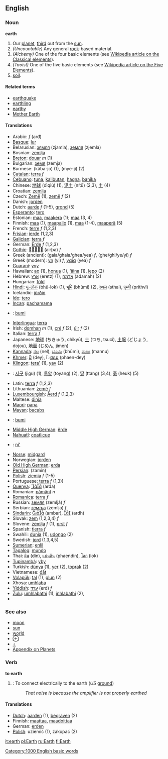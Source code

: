 {{wikipedia}}
==English==

===Noun===
'''earth'''

# Our [[planet]], [[third]] out from the [[sun]].
#''(Uncountable)'' Any general [[rock]]-based material.
#''(Alchemy)'' One of the four basic elements (see [[w:Classical_element|Wikipedia article on the Classical elements]]).
#''(Taoist)'' One of the five basic elements (see [[w:Five_Elements|Wikipedia article on the Five Elements]]).
# [[soil]].

{{rfc}}

====Related terms====
*[[earthquake]]
*[[earthling]]
*[[earthy]]
*[[Mother Earth]]

====Translations====
*Arabic: {{ARchar|[[ارض]]}} ''f'' (arđ)
*[[Basque]]: [[lur]]
*Belarusian: [[зямля]] (zjamla), [[земля]] (zjemla)
*Bosnian: [[zemlja]]
*[[Breton]]: [[douar]] ''m'' (1)
*Bulgarian: [[земя]] (zemja) 
*Burmese: (kăba-jo) (1), (mye-jì) (2)
*[[Catalan]]: [[terra]] ''f''
*[[Cebuano]]: [[tuna]], [[kalibutan]], [[hagna]], [[banika]]
*Chinese: [[地球]] (dìqiú) (1), [[泥土]] (nítǔ) (2,3), [[土]] (4)
*Croatian: [[zemlja]]
*Czech: [[Země]] (1), [[země]] ''f'' (2) 
*Danish: [[jorden]]
*Dutch: [[aarde]] ''f'' (1-5), [[grond]] (5)
*[[Esperanto]]: [[tero]]
*Estonian: [[Maa#Estonian|maa]], [[maakera]] (1); [[maa#Estonian|maa]] (3, 4)
*Finnish: [[Maa#Finnish|maa]] (1), [[maapallo]] (1), [[maa#Finnish|maa]] (1-4), [[maaperä]] (5)
*French: [[terre]] ''f'' (1,2,3)
*[[Frisian]]: [[ierde]] (1,2,3)
*[[Galician]]: [[terra]] ''f''
*German: [[Erde]] ''f'' (1,2,3)
*[[Gothic]]: [[]] (airþa) ''f''
*Greek (ancient): {{IPAchar|[[γαῖα]]}} (gaia/ghaia/ghea/yea) ''f'', {{IPAchar|[[γῆ]]}} (ghe/ghi/ye/yi) ''f''
*Greek (modern): [[γη]] (yi) ''f'', [[γαία]] (yea) ''f''
*[[Guaraní]]: [[yvy]]
*Hawaiian: [[ao]] (1), [[honua]] (1), [['aina|‘āina]] (1), [[lepo]] (2)
*Hebrew: [[ארץ]] (eretz) (1), [[אדמה]] (adamah) (2)
*Hungarian: [[föld]]
*[[Hindi]]: [[भू-लोक]] (bhū-lok) (1), [[भूमि]] (bhūmi) (2), [[स्थल]] (sthal), [[पृथ्वी]] (prithvī)
*Icelandic: [[jörðin]]
*[[Ido]]: [[tero]]
*[[Incan]]: [[pachamama]]
*{{id}}: [[bumi]]
*[[Interlingua]]: [[terra]]
*Irish: [[domhan]] ''m'' (1), [[cré]] ''f'' (2), [[úir]] ''f'' (2)
*Italian: [[terra]] ''f''
*Japanese: [[地球]] (ちきゅう, chikyū), [[土]] (つち, tsuci), [[土壌]] (どじょう, dojou), [[地面]] (じめん, jimen)
*[[Kannada]]: [[ನೆಲ]] (nel), [[ಭೂಮಿ]] (bhūmi), [[ಮಣು]] (mannu)
*[[Khmer]]: [[ដី]] (dey), [[ែផនដ]] (phaen-dey)
*[[Klingon]]: [[tera']] (1), [[yav]] (2)
*{{ko}}: [[지구]] (jigu) (1), [[토양]] (toyang) (2), [[땅]] (ttang) (3,4), [[훍]] (heuk) (5)
*Latin: [[terra]] ''f'' (1,2,3)
*Lithuanian: [[žemė]] ''f''
*[[Luxembourgish]]: [[Äerd]] ''f'' (1,2,3)
*Maltese: [[dinja]]
*[[Maori]]: [[papa]]
*[[Mayan]]: [[bacabs]]
*{{ms}}: [[bumi]]
*[[Middle High German]]: [[ërde]]
*[[Nahuatl]]: [[coatlicue]]
*{{nv}}: [[ni']]
*[[Norse]]: [[midgard]]
*Norwegian: [[jorden]]
*[[Old High German]]: [[erda]]
*[[Persian]]: {{FAchar|[[زمین]]}} (zamin)
*[[Polish]]: [[ziemia]] ''f'' (1-5)
*Portuguese: [[terra]] ''f'' (1,3))
*[[Quenya]]: [[]] (arda)
*Romanian: [[pământ]] ''n''
*[[Romanica]]: [[terra]] ''f''
*Russian: [[земля]] (zemljá) ''f''
*Serbian: [[земља]] (zemlja) ''f''
*[[Sindarin]]: [[]] (ambar), [[]] (ardh)
*Slovak: [[zem]] (1,2,3,4) ''f''
*Slovene: [[zemlja]] ''f'' (1), [[prst]] ''f''
*Spanish: [[tierra]] ''f''
*Swahili: [[dunia]] (1), [[udongo]] (2)
*Swedish: [[jord]] (1,3,4,5)
*[[Sumerian]]: [[enlil]]
*[[Tagalog]]: [[mundo]]
*Thai: [[ดิน]] (din), [[แผ่นดิน]] (phaendin), [[โลก]] (lok)
*[[Tupinambá]]: [[yby]]
*Turkish: [[dünya]] (1), [[yer]] (2), [[toprak]] (2)
*Vietnamese: [[đất]]
*[[Volapük]]: [[tal]] (1), [[glun]] (2)
*Xhosa: [[umhlaba]]
*[[Yiddish]]: [[ערד]] (erd) ''f''
*[[Zulu]]: [[umhlabathi]] (1), [[inhlabathi]] (2),
*{{theza|earth}}

===See also===
*[[moon]]
*[[sun]]
*[[world]]
*[[⊕]]
*[[♁]]
*[[Wiktionary_Appendix:Planets|Appendix on Planets]]

===Verb===
'''to earth'''
# {{cattag|UK}}: To connect electrically to the earth (''US'' [[ground]])
#: ''That noise is because the amplifier is not properly earthed''

====Translations====
*[[Dutch]]: [[aarden]] (1), [[begraven]] (2)
*Finnish: [[maattaa]], [[maadoittaa]]
*German: [[erden]]
*[[Polish]]: uziemić (1), zakopać (2)

[[Category:1000 English basic words]]

[[it:earth]]
[[pl:Earth]]
[[ru:Earth]]
[[fi:Earth]]
